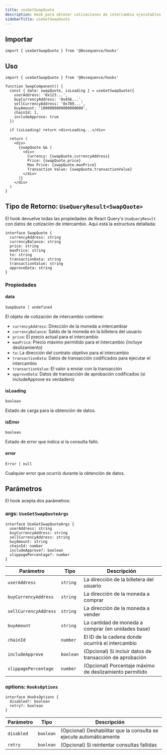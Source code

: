 ```yaml
---
title: useGetSwapQuote
description: Hook para obtener cotizaciones de intercambio ejecutables con datos de transacción
sidebarTitle: useGetSwapQuote
---
```


## Importar

```tsx
import { useGetSwapQuote } from '@0xsequence/hooks'
```

## Uso

```tsx
import { useGetSwapQuote } from '@0xsequence/hooks'

function SwapComponent() {
  const { data: swapQuote, isLoading } = useGetSwapQuote({
    userAddress: '0x123...',
    buyCurrencyAddress: '0x456...',
    sellCurrencyAddress: '0x789...',
    buyAmount: '1000000000000000000', 
    chainId: 1,
    includeApprove: true
  })

  if (isLoading) return <div>Loading...</div>

  return (
    <div>
      {swapQuote && (
        <div>
          Currency: {swapQuote.currencyAddress}
          Price: {swapQuote.price}
          Max Price: {swapQuote.maxPrice}
          Transaction Value: {swapQuote.transactionValue}
        </div>
      )}
    </div>
  )
}
```

## Tipo de Retorno: `UseQueryResult<SwapQuote>`

El hook devuelve todas las propiedades de React Query's `UseQueryResult` con datos de cotización de intercambio. Aquí está la estructura detallada:

```tsx
interface SwapQuote {
  currencyAddress: string
  currencyBalance: string
  price: string
  maxPrice: string
  to: string
  transactionData: string
  transactionValue: string
  approveData: string
}
```

### Propiedades

#### data

`SwapQuote | undefined`

El objeto de cotización de intercambio contiene:

* `currencyAddress`: Dirección de la moneda a intercambiar
* `currencyBalance`: Saldo de la moneda en la billetera del usuario
* `price`: El precio actual para el intercambio
* `maxPrice`: Precio máximo permitido para el intercambio (incluye deslizamiento)
* `to`: La dirección del contrato objetivo para el intercambio
* `transactionData`: Datos de transacción codificados para ejecutar el intercambio
* `transactionValue`: El valor a enviar con la transacción
* `approveData`: Datos de transacción de aprobación codificados (si includeApprove es verdadero)

#### isLoading

`boolean`

Estado de carga para la obtención de datos.

#### isError

`boolean`

Estado de error que indica si la consulta falló.

#### error

`Error | null`

Cualquier error que ocurrió durante la obtención de datos.

## Parámetros

El hook acepta dos parámetros:

### args: `UseGetSwapQuoteArgs`

```tsx
interface UseGetSwapQuoteArgs {
  userAddress: string
  buyCurrencyAddress: string
  sellCurrencyAddress: string
  buyAmount: string
  chainId: number
  includeApprove?: boolean
  slippagePercentage?: number
}
```

| Parámetro             | Tipo      | Descripción                                              |
| --------------------- | --------- | -------------------------------------------------------- |
| `userAddress`         | `string`  | La dirección de la billetera del usuario                 |
| `buyCurrencyAddress`  | `string`  | La dirección de la moneda a comprar                      |
| `sellCurrencyAddress` | `string`  | La dirección de la moneda a vender                       |
| `buyAmount`           | `string`  | La cantidad de moneda a comprar (en unidades base)       |
| `chainId`             | `number`  | El ID de la cadena donde ocurrirá el intercambio         |
| `includeApprove`      | `boolean` | (Opcional) Si incluir datos de transacción de aprobación |
| `slippagePercentage`  | `number`  | (Opcional) Porcentaje máximo de deslizamiento permitido  |

### options: `HooksOptions`

```tsx
interface HooksOptions {
  disabled?: boolean
  retry?: boolean
}
```

| Parámetro  | Tipo      | Descripción                                                        |
| ---------- | --------- | ------------------------------------------------------------------ |
| `disabled` | `boolean` | (Opcional) Deshabilitar que la consulta se ejecute automáticamente |
| `retry`    | `boolean` | (Opcional) Si reintentar consultas fallidas                        |
